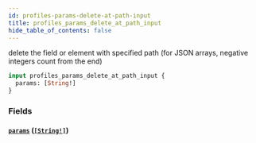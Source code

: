 ```yaml
---
id: profiles-params-delete-at-path-input
title: profiles_params_delete_at_path_input
hide_table_of_contents: false
---
```


delete the field or element with specified path (for JSON arrays, negative integers count from the end)

```graphql
input profiles_params_delete_at_path_input {
  params: [String!]
}
```

### Fields

#### [`params`](#) ([`[String!]`](../scalars/string))

